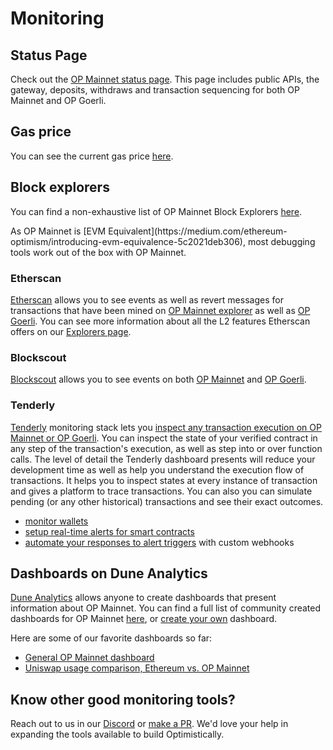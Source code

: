 
# Monitoring

## Status Page

Check out the [OP Mainnet status page](https://status.optimism.io/).
This page includes public APIs, the gateway, deposits, withdraws and transaction sequencing for both OP Mainnet and OP Goerli.

## Gas price

You can see the current gas price [here](https://optimism.io/gas-tracker).


## Block explorers

You can find a non-exhaustive list of OP Mainnet Block Explorers [here](../useful-tools/explorers.md). 

<Callout type="info">
As OP Mainnet is [EVM Equivalent](https://medium.com/ethereum-optimism/introducing-evm-equivalence-5c2021deb306), most debugging tools work out of the box with OP Mainnet.
</Callout>

### Etherscan

[Etherscan](https://explorer.optimism.io) allows you to see events as well as revert messages for transactions that have been mined on [OP Mainnet explorer](https://explorer.optimism.io) as well as [OP Goerli](https://goerli-explorer.optimism.io). 
You can see more information about all the L2 features Etherscan offers on our [Explorers page](./explorers.md#etherscan).

### Blockscout

[Blockscout](https://blockscout.com) allows you to see events on both [OP Mainnet](https://optimism.blockscout.com) and [OP Goerli](https://optimism-goerli.blockscout.com).


### Tenderly

[Tenderly](https://tenderly.co/) monitoring stack lets you [inspect any transaction execution on OP Mainnet or OP Goerli](https://docs.tenderly.co/debugger/how-to-use-tenderly-debugger). 
You can inspect the state of your verified contract in any step of the transaction's execution, as well as step into or over function calls. 
The level of detail the Tenderly dashboard presents will reduce your development time as well as help you understand the execution flow of transactions. 
It helps you to inspect states at every instance of transaction and gives a platform to trace transactions. You can also you can simulate pending (or any other historical) transactions and see their exact outcomes. 

- [monitor wallets](https://blog.tenderly.co/how-to-monitor-ethereum-wallets/)
- [setup real-time alerts for smart contracts](https://blog.tenderly.co/how-to-set-up-real-time-alerting-for-smart-contracts-with-tenderly/)
- [automate your responses to alert triggers](https://blog.tenderly.co/tenderly-alert-webhooks/) with custom webhooks


## Dashboards on Dune Analytics

[Dune Analytics](https://dune.xyz) allows anyone to create dashboards that present information about OP Mainnet.
You can find a full list of community created dashboards for OP Mainnet [here](https://dune.xyz/browse/dashboards?q=optimism), or [create your own](https://docs.dune.xyz/#queries) dashboard.

Here are some of our favorite dashboards so far:

- [General OP Mainnet dashboard](https://dune.xyz/Marcov/Optimism-Ethereum)
- [Uniswap usage comparison, Ethereum vs. OP Mainnet](https://dune.xyz/msilb7/Uniswap-v3-Usage-Comparison-on-Ethereum-vs-Optimism-(OVM-2.0))

## Know other good monitoring tools?

Reach out to us in our [Discord](https://discord-gateway.optimism.io) or [make a PR](https://github.com/ethereum-optimism/community-hub/pulls). 
We'd love your help in expanding the tools available to build Optimistically. 